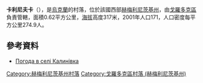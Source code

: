 {{coord|49|20|0|N|26|20|53|E|scale:100000|display=title}}

'''卡利尼夫卡'''（{{lang-uk|Калинівка}}），是[[烏克蘭|烏克蘭]]的村落，位於該國西部[[赫梅利尼茨基州|赫梅利尼茨基州]]，由[[戈羅多克區_(赫梅利尼茨基州)|戈羅多克區]]負責管轄，面積0.62平方公里，[[海拔|海拔]]高度317米，2001年人口171，人口密度每平方公里274.9人。

==參考資料==
* [http://weather.in.ua/ua/hmel'nickaja/9785 Погода в селі Калинівка] {{Wayback|url=http://weather.in.ua/ua/hmel'nickaja/9785 |date=20160305110837 }}

{{DEFAULTSORT:Калинівка}}
[[Category:赫梅利尼茨基州村落|Category:赫梅利尼茨基州村落]]
[[Category:戈羅多克區村落_(赫梅利尼茨基州)|Category:戈羅多克區村落 (赫梅利尼茨基州)]]


{{Khmelnytskyi-geo-stub}}